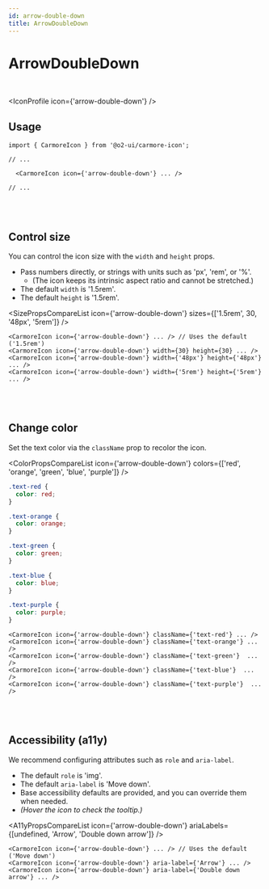 ```yaml
---
id: arrow-double-down
title: ArrowDoubleDown
---
```




# ArrowDoubleDown

<br />

<IconProfile icon={'arrow-double-down'} />

## Usage

```tsx
import { CarmoreIcon } from '@o2-ui/carmore-icon';

// ...

  <CarmoreIcon icon={'arrow-double-down'} ... />

// ...
```

<br />
<br />

## Control size

You can control the icon size with the `width` and `height` props.

- Pass numbers directly, or strings with units such as 'px', 'rem', or '%'.
  - (The icon keeps its intrinsic aspect ratio and cannot be stretched.)
- The default `width` is '1.5rem'.
- The default `height` is '1.5rem'.

<SizePropsCompareList icon={'arrow-double-down'} sizes={['1.5rem', 30, '48px', '5rem']} />

```tsx
<CarmoreIcon icon={'arrow-double-down'} ... /> // Uses the default ('1.5rem')
<CarmoreIcon icon={'arrow-double-down'} width={30} height={30} ... />
<CarmoreIcon icon={'arrow-double-down'} width={'48px'} height={'48px'} ... />
<CarmoreIcon icon={'arrow-double-down'} width={'5rem'} height={'5rem'} ... />
```

<br />
<br />

## Change color

Set the text color via the `className` prop to recolor the icon.

<ColorPropsCompareList icon={'arrow-double-down'} colors={['red', 'orange', 'green', 'blue', 'purple']} />

```css
.text-red {
  color: red;
}

.text-orange {
  color: orange;
}

.text-green {
  color: green;
}

.text-blue {
  color: blue;
}

.text-purple {
  color: purple;
}
```

```tsx
<CarmoreIcon icon={'arrow-double-down'} className={'text-red'} ... />
<CarmoreIcon icon={'arrow-double-down'} className={'text-orange'} ... />
<CarmoreIcon icon={'arrow-double-down'} className={'text-green'}  ... />
<CarmoreIcon icon={'arrow-double-down'} className={'text-blue'}  ... />
<CarmoreIcon icon={'arrow-double-down'} className={'text-purple'}  ... />
```

<br />
<br />

## Accessibility (a11y)

We recommend configuring attributes such as `role` and `aria-label`.

- The default `role` is 'img'.
- The default `aria-label` is 'Move down'.
- Base accessibility defaults are provided, and you can override them when needed.
- _(Hover the icon to check the tooltip.)_

<A11yPropsCompareList icon={'arrow-double-down'} ariaLabels={[undefined, 'Arrow', 'Double down arrow']} />

```tsx
<CarmoreIcon icon={'arrow-double-down'} ... /> // Uses the default ('Move down')
<CarmoreIcon icon={'arrow-double-down'} aria-label={'Arrow'} ... />
<CarmoreIcon icon={'arrow-double-down'} aria-label={'Double down arrow'} ... />
```
